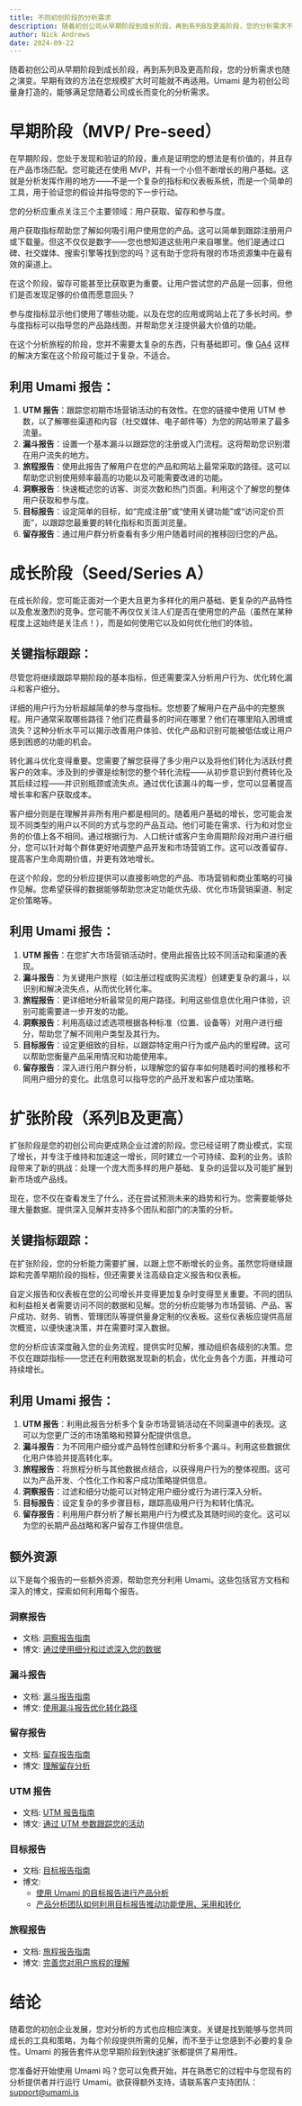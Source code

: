 ```yaml
---
title: 不同初创阶段的分析需求
description: 随着初创公司从早期阶段到成长阶段，再到系列B及更高阶段，您的分析需求不断演变。
author: Nick Andrews
date: 2024-09-22
---
```


随着初创公司从早期阶段到成长阶段，再到系列B及更高阶段，您的分析需求也随之演变。早期有效的方法在您规模扩大时可能就不再适用。Umami 是为初创公司量身打造的，能够满足您随着公司成长而变化的分析需求。

# 早期阶段（MVP/ Pre-seed）

在早期阶段，您处于发现和验证的阶段，重点是证明您的想法是有价值的，并且存在产品市场匹配。您可能还在使用 MVP，并有一个小但不断增长的用户基础。这就是分析发挥作用的地方——不是一个复杂的指标和仪表板系统，而是一个简单的工具，用于验证您的假设并指导您的下一步行动。

您的分析应重点关注三个主要领域：用户获取、留存和参与度。

用户获取指标帮助您了解如何吸引用户使用您的产品。这可以简单到跟踪注册用户或下载量。但这不仅仅是数字——您也想知道这些用户来自哪里。他们是通过口碑、社交媒体、搜索引擎等找到您的吗？这有助于您将有限的市场资源集中在最有效的渠道上。

在这个阶段，留存可能甚至比获取更为重要。让用户尝试您的产品是一回事，但他们是否发现足够的价值而愿意回头？

参与度指标显示他们使用了哪些功能，以及在您的应用或网站上花了多长时间。参与度指标可以指导您的产品路线图，并帮助您关注提供最大价值的功能。

在这个分析旅程的阶段，您并不需要太复杂的东西，只有基础即可。像 [GA4](https://umami.is/blog/analytics-for-startups) 这样的解决方案在这个阶段可能过于复杂，不适合。

## 利用 Umami 报告：

1. **UTM 报告**：跟踪您初期市场营销活动的有效性。在您的链接中使用 UTM 参数，以了解哪些渠道和内容（社交媒体、电子邮件等）为您的网站带来了最多流量。
2. **漏斗报告**：设置一个基本漏斗以跟踪您的注册或入门流程。这将帮助您识别潜在用户流失的地方。
3. **旅程报告**：使用此报告了解用户在您的产品和网站上最常采取的路径。这可以帮助您识别使用频率最高的功能以及可能需要改进的功能。
4. **洞察报告**：快速概述您的访客、浏览次数和热门页面。利用这个了解您的整体用户获取和参与度。
5. **目标报告**：设定简单的目标，如“完成注册”或“使用关键功能”或“访问定价页面”，以跟踪您最重要的转化指标和页面浏览量。
6. **留存报告**：通过用户群分析查看有多少用户随着时间的推移回归您的产品。

# 成长阶段（Seed/Series A）

在成长阶段，您可能正面对一个更大且更为多样化的用户基础、更复杂的产品特性以及愈发激烈的竞争。您可能不再仅仅关注人们是否在使用您的产品（虽然在某种程度上这始终是关注点！），而是如何使用它以及如何优化他们的体验。

## 关键指标跟踪：

尽管您将继续跟踪早期阶段的基本指标，但还需要深入分析用户行为、优化转化漏斗和客户细分。

详细的用户行为分析超越简单的参与度指标。您想要了解用户在产品中的完整旅程。用户通常采取哪些路径？他们花费最多的时间在哪里？他们在哪里陷入困境或流失？这种分析水平可以揭示改善用户体验、优化产品和识别可能被低估或让用户感到困惑的功能的机会。

转化漏斗优化变得重要。您需要了解您获得了多少用户以及将他们转化为活跃付费客户的效率。涉及到的步骤是绘制您的整个转化流程——从初步意识到付费转化及其后续过程——并识别瓶颈或流失点。通过优化该漏斗的每一步，您可以显著提高增长率和客户获取成本。

客户细分则是在理解并非所有用户都是相同的。随着用户基础的增长，您可能会发现不同类型的用户以不同的方式与您的产品互动。他们可能在需求、行为和对您业务的价值上各不相同。通过根据行为、人口统计或客户生命周期阶段对用户进行细分，您可以针对每个群体更好地调整产品开发和市场营销工作。这可以改善留存、提高客户生命周期价值，并更有效地增长。

在这个阶段，您的分析应提供可以直接影响您的产品、市场营销和商业策略的可操作见解。您希望获得的数据能够帮助您决定功能优先级、优化市场营销渠道、制定定价策略等。

## 利用 Umami 报告：

1. **UTM 报告**：在您扩大市场营销活动时，使用此报告比较不同活动和渠道的表现。
2. **漏斗报告**：为关键用户旅程（如注册过程或购买流程）创建更复杂的漏斗，以识别和解决流失点，从而优化转化率。
3. **旅程报告**：更详细地分析最常见的用户路径。利用这些信息优化用户体验，识别可能需要进一步开发的功能。
4. **洞察报告**：利用高级过滤选项根据各种标准（位置、设备等）对用户进行细分，帮助您了解不同用户类型及其行为。
5. **目标报告**：设定更细致的目标，以跟踪特定用户行为或产品内的里程碑。这可以帮助您衡量产品采用情况和功能使用率。
6. **留存报告**：深入进行用户群分析，以理解您的留存率如何随着时间的推移和不同用户细分的变化。此信息可以指导您的产品开发和客户成功策略。

# 扩张阶段（系列B及更高）

扩张阶段是您的初创公司向更成熟企业过渡的阶段。您已经证明了商业模式，实现了增长，并专注于维持和加速这一增长，同时建立一个可持续、盈利的业务。该阶段带来了新的挑战：处理一个庞大而多样的用户基础、复杂的运营以及可能扩展到新市场或产品线。

现在，您不仅在查看发生了什么，还在尝试预测未来的趋势和行为。您需要能够处理大量数据、提供深入见解并支持多个团队和部门的决策的分析。

## 关键指标跟踪：

在扩张阶段，您的分析能力需要扩展，以跟上您不断增长的业务。虽然您将继续跟踪和完善早期阶段的指标，但还需要关注高级自定义报告和仪表板。

自定义报告和仪表板在您的公司增长并变得更加复杂时变得至关重要。不同的团队和利益相关者需要访问不同的数据和见解。您的分析应能够为市场营销、产品、客户成功、财务、销售、管理团队等提供量身定制的仪表板。这些仪表板应提供高层次概览，以便快速决策，并在需要时深入数据。

您的分析应该深度融入您的业务流程，提供实时见解，推动组织各级别的决策。您不仅在跟踪指标——您还在利用数据发现新的机会，优化业务各个方面，并推动可持续增长。

## 利用 Umami 报告：

1. **UTM 报告**：利用此报告分析多个复杂市场营销活动在不同渠道中的表现。这可以为您更广泛的市场策略和预算分配提供信息。
2. **漏斗报告**：为不同用户细分或产品特性创建和分析多个漏斗。利用这些数据优化用户体验并提高转化率。
3. **旅程报告**：将旅程分析与其他数据点结合，以获得用户行为的整体视图。这可以为产品开发、个性化工作和客户成功策略提供信息。
4. **洞察报告**：过滤和细分功能可以对特定用户细分或行为进行深入分析。
5. **目标报告**：设定复杂的多步骤目标，跟踪高级用户行为和转化情况。
6. **留存报告**：利用用户群分析了解长期用户行为模式及其随时间的变化。这可以为您的长期产品战略和客户留存工作提供信息。

## 额外资源

以下是每个报告的一些额外资源，帮助您充分利用 Umami。这些包括官方文档和深入的博文，探索如何利用每个报告。

### 洞察报告

- 文档: [洞察报告指南](https://umami.is/docs/reports/report-insights)
- 博文: [通过使用细分和过滤深入您的数据](https://umami.is/blog/dive-deeper-into-your-data-by-using-segments-and-filters)

### 漏斗报告

- 文档: [漏斗报告指南](https://umami.is/docs/reports/report-funnel)
- 博文: [使用漏斗报告优化转化路径](https://umami.is/blog/optimizing-conversion-paths-using-the-funnel-report)

### 留存报告

- 文档: [留存报告指南](https://umami.is/docs/reports/report-retention)
- 博文: [理解留存分析](https://umami.is/blog/understanding-retention-analysis)

### UTM 报告

- 文档: [UTM 报告指南](https://umami.is/docs/reports/report-utm)
- 博文: [通过 UTM 参数跟踪您的活动](https://umami.is/blog/track-your-campaigns-through-utm-parameters)

### 目标报告

- 文档: [目标报告指南](https://umami.is/docs/reports/report-goals)
- 博文:
  - [使用 Umami 的目标报告进行产品分析](https://umami.is/blog/product-analytics-with-umamis-goals-report)
  - [产品分析团队如何利用目标报告推动功能使用、采用和转化](https://umami.is/blog/how-product-analytics-team-can-use-a-goals-report-to-drive-feature-usage-adoption-and-conversions)

### 旅程报告

- 文档: [旅程报告指南](https://umami.is/docs/reports/report-journey)
- 博文: [完善您对用户旅程的理解](https://umami.is/blog/perfect-your-understanding-of-user-journeys-umami-journey-report)

# 结论

随着您的初创企业发展，您对分析的方式也应相应演变。关键是找到能够与您共同成长的工具和策略，为每个阶段提供所需的见解，而不至于让您感到不必要的复杂性。Umami 的报告套件从您早期阶段到快速扩张都提供了易用性。

您准备好开始使用 Umami 吗？您可以免费开始，并在熟悉它的过程中与您现有的分析提供者并行运行 Umami。欲获得额外支持，请联系客户支持团队：support@umami.is